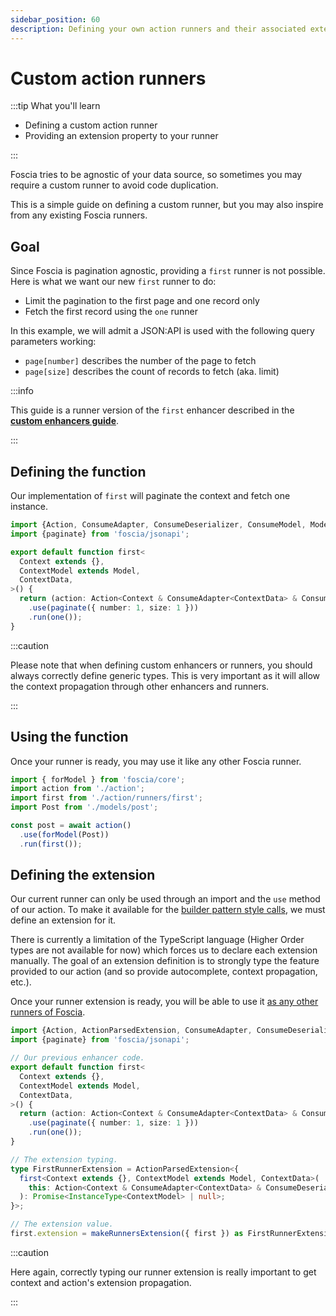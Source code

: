 ```yaml
---
sidebar_position: 60
description: Defining your own action runners and their associated extension.
---
```


# Custom action runners

:::tip What you'll learn

- Defining a custom action runner
- Providing an extension property to your runner

:::

Foscia tries to be agnostic of your data source, so sometimes you may
require a custom runner to avoid code duplication.

This is a simple guide on defining a custom runner, but you may also inspire
from any existing Foscia runners.

## Goal

Since Foscia is pagination agnostic, providing a `first` runner is
not possible. Here is what we want our new `first` runner to do:

- Limit the pagination to the first page and one record only
- Fetch the first record using the `one` runner

In this example, we will admit a JSON:API is used with the following query
parameters working:

- `page[number]` describes the number of the page to fetch
- `page[size]` describes the count of records to fetch (aka. limit)

:::info

This guide is a runner version of the `first` enhancer described in the
[**custom enhancers guide**](/docs/advanced/custom-action-enhancers).

:::

## Defining the function

Our implementation of `first` will paginate the context and fetch one instance.

```ts title="action/runners/first.ts"
import {Action, ConsumeAdapter, ConsumeDeserializer, ConsumeModel, Model, one} from 'foscia/core';
import {paginate} from 'foscia/jsonapi';

export default function first<
  Context extends {},
  ContextModel extends Model,
  ContextData,
>() {
  return (action: Action<Context & ConsumeAdapter<ContextData> & ConsumeDeserializer<ContextData> & ConsumeModel<ContextModel>>) => action
    .use(paginate({ number: 1, size: 1 }))
    .run(one());
}
```

:::caution

Please note that when defining custom enhancers or runners, you should always
correctly define generic types. This is very important as it will allow the
context propagation through other enhancers and runners.

:::

## Using the function

Once your runner is ready, you may use it like any other Foscia runner.

```javascript
import { forModel } from 'foscia/core';
import action from './action';
import first from './action/runners/first';
import Post from './models/post';

const post = await action()
  .use(forModel(Post))
  .run(first());
```

## Defining the extension

Our current runner can only be used through an import and the `use` method
of our action. To make it available for the
[builder pattern style calls](/docs/actions#extensions), we must define an
extension for it.

There is currently a limitation of the TypeScript language (Higher Order types
are not available for now) which forces us to declare each extension manually.
The goal of an extension definition is to strongly type the feature provided
to our action (and so provide autocomplete, context propagation, etc.).

Once your runner extension is ready, you will be able to use it
[as any other runners of Foscia](/docs/actions#extensions).

```ts title="action/runners/first.ts"
import {Action, ActionParsedExtension, ConsumeAdapter, ConsumeDeserializer, ConsumeModel, Model, makeRunnersExtension, one} from 'foscia/core';
import {paginate} from 'foscia/jsonapi';

// Our previous enhancer code.
export default function first<
  Context extends {},
  ContextModel extends Model,
  ContextData,
>() {
  return (action: Action<Context & ConsumeAdapter<ContextData> & ConsumeDeserializer<ContextData> & ConsumeModel<ContextModel>>) => action
    .use(paginate({ number: 1, size: 1 }))
    .run(one());
}

// The extension typing.
type FirstRunnerExtension = ActionParsedExtension<{
  first<Context extends {}, ContextModel extends Model, ContextData>(
    this: Action<Context & ConsumeAdapter<ContextData> & ConsumeDeserializer<ContextData> & ConsumeModel<ContextModel>>,
  ): Promise<InstanceType<ContextModel> | null>;
}>;

// The extension value.
first.extension = makeRunnersExtension({ first }) as FirstRunnerExtension;
```

:::caution

Here again, correctly typing our runner extension is really important to get
context and action's extension propagation.

:::
